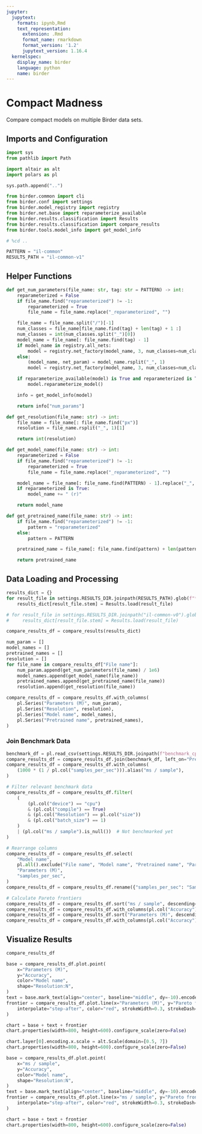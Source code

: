 ```yaml
---
jupyter:
  jupytext:
    formats: ipynb,Rmd
    text_representation:
      extension: .Rmd
      format_name: rmarkdown
      format_version: '1.2'
      jupytext_version: 1.16.4
  kernelspec:
    display_name: birder
    language: python
    name: birder
---
```


# Compact Madness

Compare compact models on multiple Birder data sets.


## Imports and Configuration

```python
import sys
from pathlib import Path

import altair as alt
import polars as pl
```

```python
sys.path.append("..")
```

```python
from birder.common import cli
from birder.conf import settings
from birder.model_registry import registry
from birder.net.base import reparameterize_available
from birder.results.classification import Results
from birder.results.classification import compare_results
from birder.tools.model_info import get_model_info
```

```python
# %cd ..
```

```python
PATTERN = "il-common"
RESULTS_PATH = "il-common-v1"
```

## Helper Functions

```python
def get_num_parameters(file_name: str, tag: str = PATTERN) -> int:
    reparameterized = False
    if file_name.find("reparameterized") != -1:
        reparameterized = True
        file_name = file_name.replace("_reparameterized", "")

    file_name = file_name.split("/")[-1]
    num_classes = file_name[file_name.find(tag) + len(tag) + 1 :]
    num_classes = int(num_classes.split("_")[0])
    model_name = file_name[: file_name.find(tag) - 1]
    if model_name in registry.all_nets:
        model = registry.net_factory(model_name, 3, num_classes=num_classes)
    else:
        (model_name, net_param) = model_name.rsplit("_", 1)
        model = registry.net_factory(model_name, 3, num_classes=num_classes, net_param=float(net_param))

    if reparameterize_available(model) is True and reparameterized is True:
        model.reparameterize_model()

    info = get_model_info(model)

    return info["num_params"]
```

```python
def get_resolution(file_name: str) -> int:
    file_name = file_name[: file_name.find("px")]
    resolution = file_name.rsplit("_", 1)[1]

    return int(resolution)
```

```python
def get_model_name(file_name: str) -> int:
    reparameterized = False
    if file_name.find("reparameterized") != -1:
        reparameterized = True
        file_name = file_name.replace("_reparameterized", "")

    model_name = file_name[: file_name.find(PATTERN) - 1].replace("_", " ")
    if reparameterized is True:
        model_name += " (r)"

    return model_name
```

```python
def get_pretrained_name(file_name: str) -> int:
    if file_name.find("reparameterized") != -1:
        pattern = "reparameterized"
    else:
        pattern = PATTERN

    pretrained_name = file_name[: file_name.find(pattern) + len(pattern)]

    return pretrained_name
```

## Data Loading and Processing

```python
results_dict = {}
for result_file in settings.RESULTS_DIR.joinpath(RESULTS_PATH).glob(f"*{PATTERN}*"):
    results_dict[result_file.stem] = Results.load(result_file)

# for result_file in settings.RESULTS_DIR.joinpath("il-common-v0").glob(f"*{PATTERN}*"):
#     results_dict[result_file.stem] = Results.load(result_file)
```

```python
compare_results_df = compare_results(results_dict)

num_param = []
model_names = []
pretrained_names = []
resolution = []
for file_name in compare_results_df["File name"]:
    num_param.append(get_num_parameters(file_name) / 1e6)
    model_names.append(get_model_name(file_name))
    pretrained_names.append(get_pretrained_name(file_name))
    resolution.append(get_resolution(file_name))

compare_results_df = compare_results_df.with_columns(
    pl.Series("Parameters (M)", num_param),
    pl.Series("Resolution", resolution),
    pl.Series("Model name", model_names),
    pl.Series("Pretrained name", pretrained_names),
)
```

### Join Benchmark Data

```python
benchmark_df = pl.read_csv(settings.RESULTS_DIR.joinpath(f"benchmark_cpu_{PATTERN}.csv"))
compare_results_df = compare_results_df.join(benchmark_df, left_on="Pretrained name", right_on="model_name", how="left")
compare_results_df = compare_results_df.with_columns(
    (1000 * (1 / pl.col("samples_per_sec"))).alias("ms / sample"),
)

# Filter relevant benchmark data
compare_results_df = compare_results_df.filter(
    (
        (pl.col("device") == "cpu")
        & (pl.col("compile") == True)
        & (pl.col("Resolution") == pl.col("size"))
        & (pl.col("batch_size") == 1)
    )
    | (pl.col("ms / sample").is_null())  # Not benchmarked yet
)
```

```python
# Rearrange columns
compare_results_df = compare_results_df.select(
    "Model name",
    pl.all().exclude("File name", "Model name", "Pretrained name", "Parameters (M)", *benchmark_df.columns),
    "Parameters (M)",
    "samples_per_sec",
)
compare_results_df = compare_results_df.rename({"samples_per_sec": "Samples / sec"})
```

```python
# Calculate Pareto frontiers
compare_results_df = compare_results_df.sort("ms / sample", descending=False)
compare_results_df = compare_results_df.with_columns(pl.col("Accuracy").cum_max().alias("Pareto frontier (cpu-ms)"))
compare_results_df = compare_results_df.sort("Parameters (M)", descending=False)
compare_results_df = compare_results_df.with_columns(pl.col("Accuracy").cum_max().alias("Pareto frontier (p)"))
```

## Visualize Results

```python
compare_results_df
```

```python
base = compare_results_df.plot.point(
    x="Parameters (M)",
    y="Accuracy",
    color="Model name",
    shape="Resolution:N",
)
text = base.mark_text(align="center", baseline="middle", dy=-10).encode(text="Model name")
frontier = compare_results_df.plot.line(x="Parameters (M)", y="Pareto frontier (p)").mark_line(
    interpolate="step-after", color="red", strokeWidth=0.3, strokeDash=(2, 2)
)

chart = base + text + frontier
chart.properties(width=800, height=600).configure_scale(zero=False)
```

```python
chart.layer[0].encoding.x.scale = alt.Scale(domain=[0.5, 7])
chart.properties(width=800, height=600).configure_scale(zero=False)
```

```python
base = compare_results_df.plot.point(
    x="ms / sample",
    y="Accuracy",
    color="Model name",
    shape="Resolution:N",
)
text = base.mark_text(align="center", baseline="middle", dy=-10).encode(text="Model name")
frontier = compare_results_df.plot.line(x="ms / sample", y="Pareto frontier (cpu-ms)").mark_line(
    interpolate="step-after", color="red", strokeWidth=0.3, strokeDash=(2, 2)
)

chart = base + text + frontier
chart.properties(width=800, height=600).configure_scale(zero=False)
```
